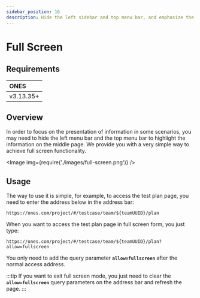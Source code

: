 ```yaml
---
sidebar_position: 16
description: Hide the left sidebar and top menu bar, and emphasize the information on the central page.
---
```



# Full Screen

## Requirements

| ONES      |
| :-------- |
| v3.13.35+ |

## Overview

In order to focus on the presentation of information in some scenarios, you may need to hide the left menu bar and the top menu bar to highlight the information on the middle page. We provide you with a very simple way to achieve full screen functionality.

<Image img={require('./images/full-screen.png')} />

## Usage

The way to use it is simple, for example, to access the test plan page, you need to enter the address below in the address bar:

```shell
https://ones.com/project/#/testcase/team/${teamUUID}/plan
```

When you want to access the test plan page in full screen form, you just type:

```shell
https://ones.com/project/#/testcase/team/${teamUUID}/plan?allow=fullscreen
```

You only need to add the query parameter **`allow=fullscreen`** after the normal access address.

:::tip
If you want to exit full screen mode, you just need to clear the **`allow=fullscreen`** query parameters on the address bar and refresh the page.
:::

